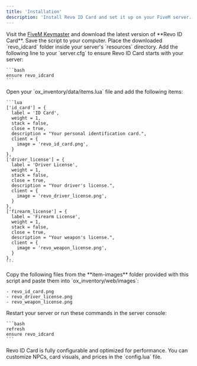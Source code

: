 ```yaml
---
title: 'Installation'
description: 'Install Revo ID Card and set it up on your FiveM server.'
---
```


<Steps>
  <Step title="Download Revo ID Card">
    Visit the <a href="https://keymaster.fivem.net/" target="_blank">FiveM Keymaster</a> and download the latest version of **Revo ID Card**. Save the script to your computer.
  </Step>
  
  <Step title="Add to Resources">
    Place the downloaded `revo_idcard` folder inside your server's `resources` directory.
  </Step>
  
  <Step title="Configure server.cfg">
    Add the following line to your `server.cfg` to ensure Revo ID Card starts with your server:
    
    ```bash
    ensure revo_idcard
    ```
  </Step>
  
  <Step title="Add Items to ox_inventory">
    Open your `ox_inventory/data/items.lua` file and add the following items:
    
    ```lua
    ['id_card'] = {
      label = 'ID Card',
      weight = 1,
      stack = false,
      close = true,
      description = "Your personal identification card.",
      client = {
        image = 'revo_id_card.png',
      }
    },
    ['driver_license'] = {
      label = 'Driver License',
      weight = 1,
      stack = false,
      close = true,
      description = "Your driver's license.",
      client = {
        image = 'revo_driver_license.png',
      }
    },
    ['firearm_license'] = {
      label = 'Firearm License',
      weight = 1,
      stack = false,
      close = true,
      description = "Your weapon's license.",
      client = {
        image = 'revo_weapon_license.png',
      }
    },
    ```
  </Step>
  
  <Step title="Add Item Images">
    Copy the following files from the **item-images** folder provided with this script and paste them into `ox_inventory/web/images`:
    
    - revo_id_card.png
    - revo_driver_license.png
    - revo_weapon_license.png
  </Step>
  
  <Step title="Start the Resource">
    Restart your server or run these commands in the server console:
    
    ```bash
    refresh
    ensure revo_idcard
    ```
  </Step>
</Steps>

<Tip>
  Revo ID Card is fully configurable and optimized for performance. You can customize NPCs, card visuals, and prices in the `config.lua` file.
</Tip>